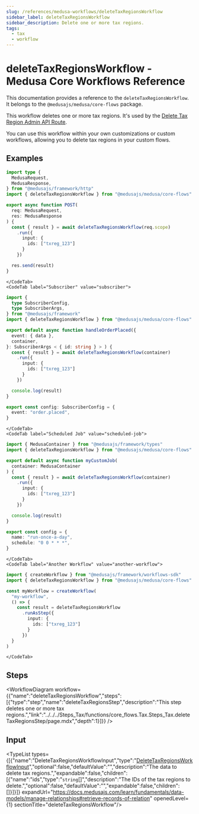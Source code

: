 ```yaml
---
slug: /references/medusa-workflows/deleteTaxRegionsWorkflow
sidebar_label: deleteTaxRegionsWorkflow
sidebar_description: Delete one or more tax regions.
tags:
  - tax
  - workflow
---
```



# deleteTaxRegionsWorkflow - Medusa Core Workflows Reference

This documentation provides a reference to the `deleteTaxRegionsWorkflow`. It belongs to the `@medusajs/medusa/core-flows` package.

This workflow deletes one or more tax regions. It's used by the
[Delete Tax Region Admin API Route](https://docs.medusajs.com/api/admin#tax-regions\_deletetaxregionsid).

You can use this workflow within your own customizations or custom workflows, allowing you
to delete tax regions in your custom flows.

<SourceCodeLink link="https://github.com/medusajs/medusa/blob/e90dcedcd7627c61ed1a823400f734d624eaee05/packages/core/core-flows/src/tax/workflows/delete-tax-regions.ts#L38" />

## Examples

<CodeTabs group="workflow-exection">
    <CodeTab label="API Route" value="api-route">
    
```ts title="src/api/workflow/route.ts"
import type {
  MedusaRequest,
  MedusaResponse,
} from "@medusajs/framework/http"
import { deleteTaxRegionsWorkflow } from "@medusajs/medusa/core-flows"

export async function POST(
  req: MedusaRequest,
  res: MedusaResponse
) {
  const { result } = await deleteTaxRegionsWorkflow(req.scope)
    .run({
      input: {
        ids: ["txreg_123"]
      }
    })

  res.send(result)
}
```

    </CodeTab>
    <CodeTab label="Subscriber" value="subscriber">
    
```ts title="src/subscribers/order-placed.ts"
import {
  type SubscriberConfig,
  type SubscriberArgs,
} from "@medusajs/framework"
import { deleteTaxRegionsWorkflow } from "@medusajs/medusa/core-flows"

export default async function handleOrderPlaced({
  event: { data },
  container,
}: SubscriberArgs < { id: string } > ) {
  const { result } = await deleteTaxRegionsWorkflow(container)
    .run({
      input: {
        ids: ["txreg_123"]
      }
    })

  console.log(result)
}

export const config: SubscriberConfig = {
  event: "order.placed",
}
```

    </CodeTab>
    <CodeTab label="Scheduled Job" value="scheduled-job">
    
```ts title="src/jobs/message-daily.ts"
import { MedusaContainer } from "@medusajs/framework/types"
import { deleteTaxRegionsWorkflow } from "@medusajs/medusa/core-flows"

export default async function myCustomJob(
  container: MedusaContainer
) {
  const { result } = await deleteTaxRegionsWorkflow(container)
    .run({
      input: {
        ids: ["txreg_123"]
      }
    })

  console.log(result)
}

export const config = {
  name: "run-once-a-day",
  schedule: "0 0 * * *",
}
```

    </CodeTab>
    <CodeTab label="Another Workflow" value="another-workflow">
    
```ts title="src/workflows/my-workflow.ts"
import { createWorkflow } from "@medusajs/framework/workflows-sdk"
import { deleteTaxRegionsWorkflow } from "@medusajs/medusa/core-flows"

const myWorkflow = createWorkflow(
  "my-workflow",
  () => {
    const result = deleteTaxRegionsWorkflow
      .runAsStep({
        input: {
          ids: ["txreg_123"]
        }
      })
  }
)
```

    </CodeTab>
  </CodeTabs>

## Steps

<WorkflowDiagram workflow={{"name":"deleteTaxRegionsWorkflow","steps":[{"type":"step","name":"deleteTaxRegionsStep","description":"This step deletes one or more tax regions.","link":"../../../Steps_Tax/functions/core_flows.Tax.Steps_Tax.deleteTaxRegionsStep/page.mdx","depth":1}]}} />

## Input

<TypeList types={[{"name":"DeleteTaxRegionsWorkflowInput","type":"[DeleteTaxRegionsWorkflowInput](../../../../types/core_flows.DeleteTaxRegionsWorkflowInput/page.mdx)","optional":false,"defaultValue":"","description":"The data to delete tax regions.","expandable":false,"children":[{"name":"ids","type":"`string`[]","description":"The IDs of the tax regions to delete.","optional":false,"defaultValue":"","expandable":false,"children":[]}]}]} expandUrl="https://docs.medusajs.com/learn/fundamentals/data-models/manage-relationships#retrieve-records-of-relation" openedLevel={1} sectionTitle="deleteTaxRegionsWorkflow"/>
